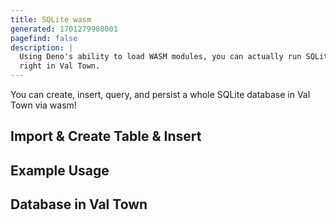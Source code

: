 ```yaml
---
title: SQLite wasm
generated: 1701279908001
pagefind: false
description: |
  Using Deno's ability to load WASM modules, you can actually run SQLite
  right in Val Town.
---
```



You can create, insert, query, and persist a whole SQLite database in Val Town via wasm!

## Import & Create Table & Insert

<Val url="https://www.val.town/embed/@stevekrouse.tell2" />

## Example Usage

<Val url="https://www.val.town/embed/@stevekrouse.exampleSQLiteAdd" />

## Database in Val Town

<Val url="https://www.val.town/embed/@stevekrouse.messages2" />
